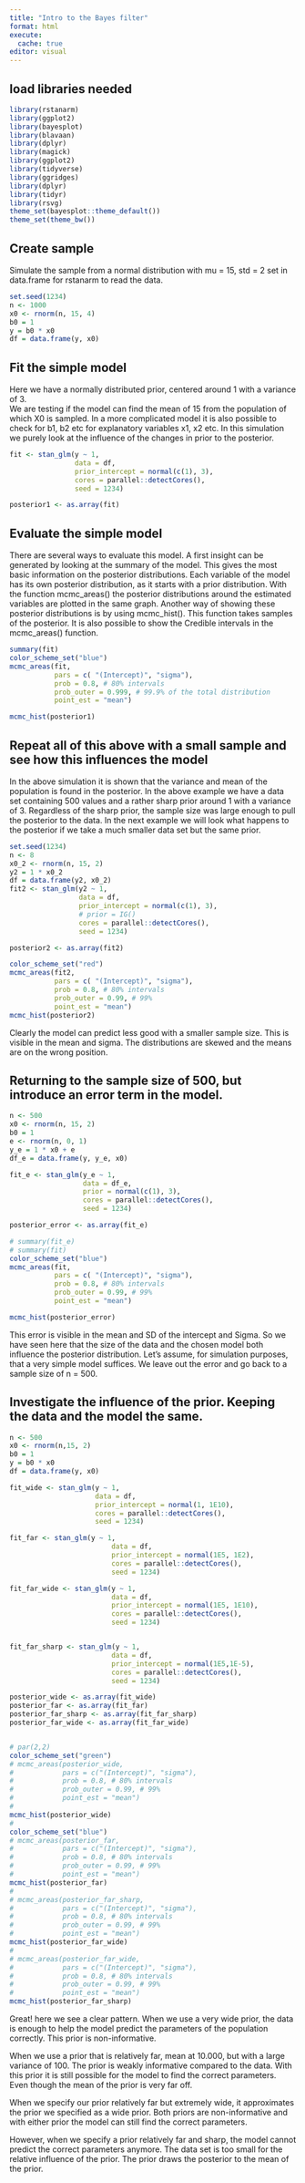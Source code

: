 ```yaml
---
title: "Intro to the Bayes filter"
format: html
execute: 
  cache: true
editor: visual
---
```


## load libraries needed

```r
library(rstanarm)
library(ggplot2)
library(bayesplot)
library(blavaan)
library(dplyr)
library(magick)
library(ggplot2)
library(tidyverse)
library(ggridges)
library(dplyr)
library(tidyr)
library(rsvg)
theme_set(bayesplot::theme_default())
theme_set(theme_bw())

```

## Create sample

Simulate the sample from a normal distribution with mu = 15, std = 2 set in data.frame for rstanarm to read the data.

```r
set.seed(1234)
n <- 1000
x0 <- rnorm(n, 15, 4)
b0 = 1
y = b0 * x0
df = data.frame(y, x0)
```

## Fit the simple model

Here we have a normally distributed prior, centered around 1 with a variance of 3.\
We are testing if the model can find the mean of 15 from the population of which X0 is sampled. In a more complicated model it is also possible to check for b1, b2 etc for explanatory variables x1, x2 etc. In this simulation we purely look at the influence of the changes in prior to the posterior.

```r
fit <- stan_glm(y ~ 1,
                data = df,
                prior_intercept = normal(c(1), 3),
                cores = parallel::detectCores(),
                seed = 1234)

posterior1 <- as.array(fit)

```

## Evaluate the simple model

There are several ways to evaluate this model. A first insight can be generated by looking at the summary of the model. This gives the most basic information on the posterior distributions. Each variable of the model has its own posterior distribution, as it starts with a prior distribution. With the function mcmc_areas() the posterior distributions around the estimated variables are plotted in the same graph. Another way of showing these posterior distributions is by using mcmc_hist(). This function takes samples of the posterior. It is also possible to show the Credible intervals in the mcmc_areas() function.

```r

summary(fit)
color_scheme_set("blue")
mcmc_areas(fit, 
           pars = c( "(Intercept)", "sigma"),
           prob = 0.8, # 80% intervals
           prob_outer = 0.999, # 99.9% of the total distribution
           point_est = "mean")

mcmc_hist(posterior1)
```

## Repeat all of this above with a small sample and see how this influences the model

In the above simulation it is shown that the variance and mean of the population is found in the posterior. In the above example we have a data set containing 500 values and a rather sharp prior around 1 with a variance of 3. Regardless of the sharp prior, the sample size was large enough to pull the posterior to the data. In the next example we will look what happens to the posterior if we take a much smaller data set but the same prior.

```r
set.seed(1234)
n <- 8
x0_2 <- rnorm(n, 15, 2)
y2 = 1 * x0_2
df = data.frame(y2, x0_2)
fit2 <- stan_glm(y2 ~ 1, 
                 data = df,
                 prior_intercept = normal(c(1), 3),
                 # prior = IG()
                 cores = parallel::detectCores(),
                 seed = 1234)

posterior2 <- as.array(fit2)

color_scheme_set("red")
mcmc_areas(fit2, 
           pars = c( "(Intercept)", "sigma"),
           prob = 0.8, # 80% intervals
           prob_outer = 0.99, # 99%
           point_est = "mean")
mcmc_hist(posterior2)
```

Clearly the model can predict less good with a smaller sample size. This is visible in the mean and sigma. The distributions are skewed and the means are on the wrong position.

## Returning to the sample size of 500, but introduce an error term in the model.

```r
n <- 500
x0 <- rnorm(n, 15, 2)
b0 = 1
e <- rnorm(n, 0, 1)
y_e = 1 * x0 + e
df_e = data.frame(y, y_e, x0)

fit_e <- stan_glm(y_e ~ 1, 
                  data = df_e, 
                  prior = normal(c(1), 3), 
                  cores = parallel::detectCores(), 
                  seed = 1234)

posterior_error <- as.array(fit_e)

# summary(fit_e)
# summary(fit)
color_scheme_set("blue")
mcmc_areas(fit, 
           pars = c( "(Intercept)", "sigma"),
           prob = 0.8, # 80% intervals
           prob_outer = 0.99, # 99%
           point_est = "mean")

mcmc_hist(posterior_error)
```

This error is visible in the mean and SD of the intercept and Sigma. So we have seen here that the size of the data and the chosen model both influence the posterior distribution. Let's assume, for simulation purposes, that a very simple model suffices. We leave out the error and go back to a sample size of n = 500.

## Investigate the influence of the prior. Keeping the data and the model the same.

```r
n <- 500
x0 <- rnorm(n,15, 2) 
b0 = 1 
y = b0 * x0
df = data.frame(y, x0) 

fit_wide <- stan_glm(y ~ 1, 
                     data = df, 
                     prior_intercept = normal(1, 1E10), 
                     cores = parallel::detectCores(),
                     seed = 1234)

fit_far <- stan_glm(y ~ 1, 
                         data = df, 
                         prior_intercept = normal(1E5, 1E2), 
                         cores = parallel::detectCores(), 
                         seed = 1234)

fit_far_wide <- stan_glm(y ~ 1,
                         data = df,
                         prior_intercept = normal(1E5, 1E10),
                         cores = parallel::detectCores(),
                         seed = 1234)


fit_far_sharp <- stan_glm(y ~ 1,
                         data = df,
                         prior_intercept = normal(1E5,1E-5),
                         cores = parallel::detectCores(),
                         seed = 1234)

posterior_wide <- as.array(fit_wide)
posterior_far <- as.array(fit_far)
posterior_far_sharp <- as.array(fit_far_sharp)
posterior_far_wide <- as.array(fit_far_wide)


# par(2,2)
color_scheme_set("green")
# mcmc_areas(posterior_wide, 
#            pars = c("(Intercept)", "sigma"),
#            prob = 0.8, # 80% intervals
#            prob_outer = 0.99, # 99%
#            point_est = "mean")
# 
mcmc_hist(posterior_wide)
# 
color_scheme_set("blue")
# mcmc_areas(posterior_far, 
#            pars = c("(Intercept)", "sigma"),
#            prob = 0.8, # 80% intervals
#            prob_outer = 0.99, # 99%
#            point_est = "mean")
mcmc_hist(posterior_far)
# 
# mcmc_areas(posterior_far_sharp, 
#            pars = c("(Intercept)", "sigma"),
#            prob = 0.8, # 80% intervals
#            prob_outer = 0.99, # 99%
#            point_est = "mean")
mcmc_hist(posterior_far_wide)
# 
# mcmc_areas(posterior_far_wide, 
#            pars = c("(Intercept)", "sigma"),
#            prob = 0.8, # 80% intervals
#            prob_outer = 0.99, # 99%
#            point_est = "mean")
mcmc_hist(posterior_far_sharp)


```

Great! here we see a clear pattern. When we use a very wide prior, the data is enough to help the model predict the parameters of the population correctly. This prior is non-informative.

When we use a prior that is relatively far, mean at 10.000, but with a large variance of 100. The prior is weakly informative compared to the data. With this prior it is still possible for the model to find the correct parameters. Even though the mean of the prior is very far off.

When we specify our prior relatively far but extremely wide, it approximates the prior we specified as a wide prior. Both priors are non-informative and with either prior the model can still find the correct parameters.

However, when we specify a prior relatively far and sharp, the model cannot predict the correct parameters anymore. The data set is too small for the relative influence of the prior. The prior draws the posterior to the mean of the prior.
